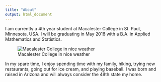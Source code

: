 ```yaml
---
title: "About"
output: html_document
---
```


I am currently a 4th year student at Macalester College in St. Paul, Minnesota, USA. I will be graduating in May 2018 with a B.A. in Applied Mathematics and Statistics. 

![Macalester College in nice weather](macalesterOldMain.jpg)

In my spare time, I enjoy spending time with my family, hiking, trying new restaurants, going out for ice cream, and playing baseball. I was born and raised in Arizona and will always consider the 48th state my home. 

